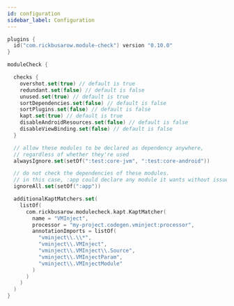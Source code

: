 ```yaml
---
id: configuration
sidebar_label: Configuration
---
```



``` kotlin
plugins {
  id("com.rickbusarow.module-check") version "0.10.0"
}

moduleCheck {

  checks {
    overshot.set(true) // default is true
    redundant.set(false) // default is false
    unused.set(true) // default is true
    sortDependencies.set(false) // default is false
    sortPlugins.set(false) // default is false
    kapt.set(true) // default is true
    disableAndroidResources.set(false) // default is false
    disableViewBinding.set(false) // default is false
  }

  // allow these modules to be declared as dependency anywhere,
  // regardless of whether they're used
  alwaysIgnore.set(setOf(":test:core-jvm", ":test:core-android"))

  // do not check the dependencies of these modules.
  // in this case, :app could declare any module it wants without issue
  ignoreAll.set(setOf(":app"))

  additionalKaptMatchers.set(
    listOf(
      com.rickbusarow.modulecheck.kapt.KaptMatcher(
        name = "VMInject",
        processor = "my-project.codegen.vminject:processor",
        annotationImports = listOf(
          "vminject\\.\\*",
          "vminject\\.VMInject",
          "vminject\\.VMInject\\.Source",
          "vminject\\.VMInjectParam",
          "vminject\\.VMInjectModule"
        )
      )
    )
  )
}
```
